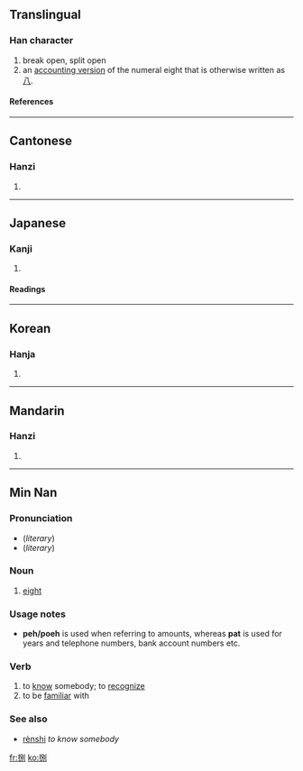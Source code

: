 ==Translingual==
===Han character===
{{Han char|rn=64|rad=手|as=07|sn=10|four=5200<sub>0</sub>|canj=手口尸弓 (QRSN)}}
# break open, split open
# an [[:w:Chinese numbers#Numeral characters|accounting version]] of the numeral eight that is otherwise written as [[八]].
====References====
{{Han ref|kx=0433.180|dkj=12141|dj=0783.010|hdz=31883.050|uh=634C|ud=25420|bh=AEC3|bd=44739}}
----

==Cantonese==
===Hanzi===
{{yue-hanzi|jyut=|y=baat3}}
# {{defn|Cantonese}}
----
==Japanese==
===Kanji===
{{ja-kanji|grade=|rs=手07}}
# {{defn|Japanese}} 
====Readings====
{{ja-readings|on=[[はつ]] (hatsu), [[はち]] (hachi), [[べつ]] (betsu)|kun=[[さばく]] (sabaku), [[さばける]] (sabakeru), [[さばき]] (sabaki)}}
----
==Korean==
===Hanja===
{{ko-hanja|hangeul=팔|eumhun=|rv=pal|mr=p'al|y=phal}}
# {{defn|Korean}}
----
==Mandarin==
===Hanzi===
{{cmn-hanzi|pin=[[bā]] (ba1), [[yuán]] (yuan2)|wg=pa<sup>1</sup>, yüan<sup>2</sup>}}
# {{defn|Mandarin}}

----

==Min Nan==
{{zh-forms|{{zh-lookup|捌}}|{{zh-lookup|捌}}}}

===Pronunciation===
*(''literary'') {{IPA|[ pat˩˩ ]}}
*(''literary'') {{IPA|[ bat˩˩ ]}}

===Noun===
{{nan-noun|ts|poj=pat|pojt=pat4|rs=手07}}

# [[eight]]

===Usage notes===
*'''peh/poeh''' is used when referring to amounts, whereas '''pat''' is used for years and telephone numbers, bank account numbers etc.

===Verb===
{{nan-verb|ts|poj=[[pat]] or [[bat]]|pojt=pat4|rs=手07}}

# to [[know]] somebody; to [[recognize]]
# to be [[familiar]] with

===See also===
*{{zh-ts|認識|认识}} [[rènshi]] ''to know somebody''

[[fr:捌]]
[[ko:捌]]